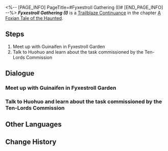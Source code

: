 <%-- [PAGE_INFO]
PageTitle=#Fyxestroll Gathering (I)#
[END_PAGE_INFO] --%>
{{Stub|Dialogue, characters, and location(s)}}
{{Mission Infobox
|id            = 8015191
|title         = 
|image         = Mission Fyxestroll Gathering (I).png
|type          = Continuance
|event_name    = 
|chapter       = A Foxian Tale of the Haunted
|requirements  = 
* [[Trailblaze Continuance]] ''[[Sojourners' Ghastly Reverie]]'' completed
* Reach phase 1 in [[A Foxian Tale of the Haunted]]
|summary       = Summoned by the Ten-Lords Commission, you have established the "Ten-Lords Commission Special Operations Team for the Heliobi Containment Breach Incident."<br />Now, you need to collect clues about the escaped heliobi from the Ghostly Grove.
|characters    = <!--characters that appear in this mission-->
|startLocation = <!--location as it intially appears on the mission screen-->
|world         = <!--i.e. Penacony-->
|area          = <!--i.e. A Child's Dream-->
|prev          = 
|next          = Twins
|exp           = 
|credits       = 
|stellarJade   = 
|other         = 
}}
'''''Fyxestroll Gathering (I)''''' is a [[Trailblaze Continuance]] in the chapter [[A Foxian Tale of the Haunted]].

==Steps==
# Meet up with Guinaifen in Fyxestroll Garden
# Talk to Huohuo and learn about the task commissioned by the Ten-Lords Commission

<!--
==Gameplay Notes==

--><!--
==Trial Character==

-->
==Dialogue==
{{Stub Dialogue}}
{{Dialogue Start}}
:{{tx}}
{{Dialogue End}}

===Meet up with Guinaifen in Fyxestroll Garden===
{{Mission Description|type=continuance|location=<!--to be added-->|update|The harrowing adventure in Fyxestroll Garden is an experience you hesitate to recount, but you simply cannot escape the mischievous hand of fate. Your next adventure begins with your blind faith in Little Gui's message, just as it did before.}}
{{Dialogue Start}}
:{{tx}}
{{Dialogue End}}

===Talk to Huohuo and learn about the task commissioned by the Ten-Lords Commission===
{{Mission Description|type=continuance|location=<!--to be added-->|update|When you arrive at Fyxestroll Garden, a ghost-hunting squad is already assembled &mdash; organized under the grace of the Ten-Lords Commission, no less. Guinaifen intends to find information about escaped heliobi using the most prominent website on supernatural phenomena on the Xianzhou Luofu. Could this be the beginning of yet another tumultuous adventure?}}
{{Dialogue Start}}
:{{tx}}
{{Dialogue End}}

==Other Languages==
{{Other Languages
|en   = Fyxestroll Gathering (I)
|zhs  = 绥园聚首•其一
|zht  = 綏園聚首•其一
|ja   = 綏園の集い・其の一
|ko   = 유원에서의 회합•1
|es   = Reunión en el Jardín del Sosiego I
|fr   = Réunion au Jardin de vulpeflâne I
|ru   = Встреча в Саду безмятежности I
|th   = สวนเฮี้ยนแดนสงัด 1
|vi   = Tập Hợp Tại Khu Vườn Tĩnh Mịch 1
|de   = Versammlung im Fuchsfeengarten I
|id   = Pertemuan Fyxestroll Garden 1
|pt   = Encontro Flamavulpe (I)
}}

==Change History==
{{Change History|1.5}}
